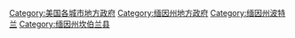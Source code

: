[[Category:美国各城市地方政府|Category:美国各城市地方政府]]
[[Category:缅因州地方政府|Category:缅因州地方政府]]
[[Category:缅因州波特兰|Category:缅因州波特兰]]
[[Category:缅因州坎伯兰县|Category:缅因州坎伯兰县]]